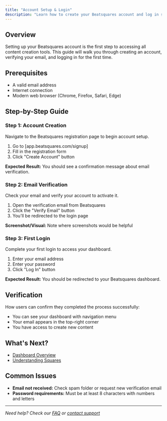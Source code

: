 ```yaml
---
title: "Account Setup & Login"
description: "Learn how to create your Beatsquares account and log in securely to start creating content"
---
```




## Overview

Setting up your Beatsquares account is the first step to accessing all content creation tools. This guide will walk you through creating an account, verifying your email, and logging in for the first time.

## Prerequisites

- A valid email address
- Internet connection
- Modern web browser (Chrome, Firefox, Safari, Edge)

## Step-by-Step Guide

### Step 1: Account Creation

Navigate to the Beatsquares registration page to begin account setup.

1. Go to [app.beatsquares.com/signup]
2. Fill in the registration form
3. Click "Create Account" button

**Expected Result:** You should see a confirmation message about email verification.

### Step 2: Email Verification

Check your email and verify your account to activate it.

1. Open the verification email from Beatsquares
2. Click the "Verify Email" button
3. You'll be redirected to the login page

**Screenshot/Visual:** Note where screenshots would be helpful

### Step 3: First Login

Complete your first login to access your dashboard.

1. Enter your email address
2. Enter your password
3. Click "Log In" button

**Expected Result:** You should be redirected to your Beatsquares dashboard.

## Verification

How users can confirm they completed the process successfully:

- You can see your dashboard with navigation menu
- Your email appears in the top-right corner
- You have access to create new content

## What's Next?

- [Dashboard Overview](/getting-started/dashboard-overview)
- [Understanding Squares](/getting-started/understanding-squares)

## Common Issues

- **Email not received:** Check spam folder or request new verification email
- **Password requirements:** Must be at least 8 characters with numbers and letters

---
*Need help? Check our [FAQ](/troubleshooting/faq) or [contact support](mailto:support@beatsquares.com)*
